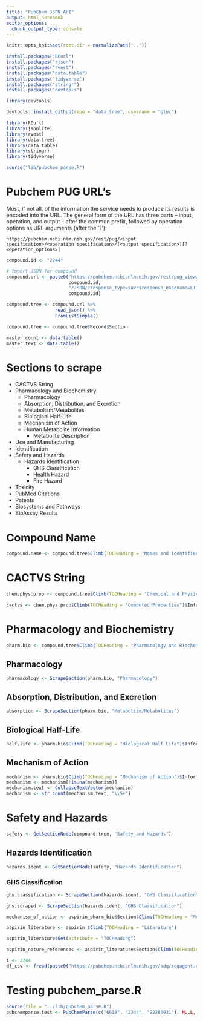 ```yaml
---
title: "PubChem JSON API"
output: html_notebook
editor_options: 
  chunk_output_type: console
---
```


```r
knitr::opts_knit$set(root.dir = normalizePath(".."))
```

```r
install.packages("RCurl")
install.packages("rjson")
install.packages("rvest")
install.packages("data.table")
install.packages("tidyverse")
install.packages("stringr")
install.packages("devtools")
```

```r
library(devtools)
```

```r
devtools::install_github(repo = "data.tree", username = "gluc")
```

```r
library(RCurl)
library(jsonlite)
library(rvest)
library(data.tree)
library(data.table)
library(stringr)
library(tidyverse)
```

```r
source("lib/pubchem_parse.R")
```

# Pubchem PUG URL's

Most, if not all, of the information the service needs to produce its results is encoded into the URL. The general form of the URL has three parts – input, operation, and output – after the common prefix, followed by operation options as URL arguments (after the ‘?’):

`https://pubchem.ncbi.nlm.nih.gov/rest/pug/<input specification>/<operation specification>/[<output specification>][?<operation_options>]`

```r
compound.id <- "2244"
```

```r
# Import JSON for compound
compound.url <- paste0("https://pubchem.ncbi.nlm.nih.gov/rest/pug_view/data/compound/",
                       compound.id,
                       "/JSON/?response_type=save$response_basename=CID_",
                       compound.id)

compound.tree <- compound.url %>%
                  read_json() %>%
                  FromListSimple()
```

```r
compound.tree <- compound.tree$Record$Section
```

```r
master.count <- data.table()
master.text <- data.table()
```

# Sections to scrape
* CACTVS String
* Pharmacology and Biochemistry
    + Pharmacology
    + Absorption, Distribution, and Excretion
    + Metabolism/Metabolites
    + Biological Half-Life
    + Mechanism of Action
    + Human Metabolite Information
        - Metabolite Description
        
* Use and Manufacturing
* Identification
* Safety and Hazards
    + Hazards Identification
        - GHS Classification
        - Health Hazard
        - Fire Hazard
* Toxicity
* PubMed Citations
* Patents
* Biosystems and Pathways
* BioAssay Results

# Compound Name

```r
compound.name <- compound.tree$Climb(TOCHeading = "Names and Identifiers")$Section$`1`$Information$`1`$StringValue
```


# CACTVS String
```r
chem.phys.prop <- compound.tree$Climb(TOCHeading = "Chemical and Physical Properties")$Section
```

```r
cactvs <- chem.phys.prop$Climb(TOCHeading = "Computed Properties")$Information
```


# Pharmacology and Biochemistry
```r
pharm.bio <- compound.tree$Climb(TOCHeading = "Pharmacology and Biochemistry")$Section
```

## Pharmacology

```r
pharmacology <- ScrapeSection(pharm.bio, "Pharmacology")
```

## Absorption, Distribution, and Excretion

```r
absorption <- ScrapeSection(pharm.bio, "Metabolism/Metabolites")
```

## Biological Half-Life

```r
half.life <- pharm.bio$Climb(TOCHeading = "Biological Half-Life")$Information$Get("StringValue")
```

## Mechanism of Action

```r
mechanism <- pharm.bio$Climb(TOCHeading = "Mechanism of Action")$Information$Get("StringValue")
mechanism <- mechanism[!is.na(mechanism)]
mechanism.text <- CollapseTextVector(mechanism)
mechanism <- str_count(mechanism.text, "\\S+")
```
# Safety and Hazards

```r
safety <- GetSectionNode(compound.tree, "Safety and Hazards")
```
## Hazards Identification

```r
hazards.ident <- GetSectionNode(safety, "Hazards Identification")
```
### GHS Classification

```r
ghs.classification <- ScrapeSection(hazards.ident, "GHS Classification")
```

```r
ghs.scraped <- ScrapeSection(hazards.ident, "GHS Classification")
```


```r
mechanism_of_action <- aspirin_pharm_bio$Section$Climb(TOCHeading = "Mechanism of Action")
```


```r
aspirin_literature <- aspirin_$Climb(TOCHeading = "Literature")
```

```r
aspirin_literature$Get(attribute = "TOCHeading")
```

```r
aspirin_nature_references <- aspirin_literature$Section$Climb(TOCHeading = "Springer Nature References")
```

```r
i <- 2244
df_csv <- fread(paste0("https://pubchem.ncbi.nlm.nih.gov/sdq/sdqagent.cgi?infmt=json&outfmt=jsonp&query=%5B%7B%22download%22:%5B%22pmid%22%5D,%22collection%22:%22pubmed%22,%22where%22:%7B%22ands%22:%5B%7B%22cid%22:%22", i, "%22%7D%5D%7D,%22order%22:%5B%22relevancescore,desc%22%5D,%22start%22:1,%22limit%22:1000000%7D,%7B%22histogram%22:%5B%22articlepubdate%22%5D%7D%5D"))
```


# Testing pubchem_parse.R

```r
source(file = "../lib/pubchem_parse.R")
pubchemparse.test <- PubChemParse(c("6618", "2244", "22286931"), NULL, db.bypass = TRUE)
```

